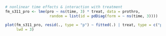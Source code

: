 ```r
# nonlinear time effects & interaction with treatment
fm_s311_pro <- lme(pro ~ ns(time, 3) * treat, data = prothro,
                    random = list(id = pdDiag(form = ~ ns(time, 3))))

plot(fm_s311_pro, resid(., type = "p") ~ fitted(.) | treat, type = c("p", "smooth"), 
     lwd = 3)
```

